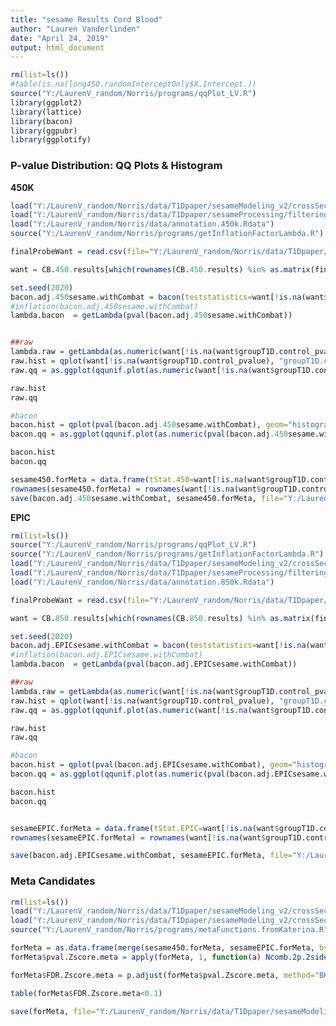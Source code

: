 ---
title: "sesame Results Cord Blood"
author: "Lauren Vanderlinden"
date: "April 24, 2019"
output: html_document
---

```{r, echo=FALSE, message=FALSE, error=FALSE, warning=FALSE}
rm(list=ls())
#table(is.na(long450.randomInterceptOnly$X.Intercept.))
source("Y:/LaurenV_random/Norris/programs/qqPlot_LV.R")
library(ggplot2)
library(lattice)
library(bacon)
library(ggpubr)
library(ggplotify)
```

### P-value Distribution: QQ Plots & Histogram ###

**450K**

```{r, echo=FALSE, message=FALSE, error=FALSE, warning=FALSE}
load("Y:/LaurenV_random/Norris/data/T1Dpaper/sesameModeling_v2/crossSections/CB.450K.Rdata")
load("Y:/LaurenV_random/Norris/data/T1Dpaper/sesameProcessing/filtering/sesame450.meanVarRange.Rdata")
load("Y:/LaurenV_random/Norris/data/annotation.450k.Rdata")
source("Y:/LaurenV_random/Norris/programs/getInflationFactorLambda.R")

finalProbeWant = read.csv(file="Y:/LaurenV_random/Norris/data/T1Dpaper/sesameProcessing/filtering/finalProbesPassed.450K.csv")

want = CB.450.results[which(rownames(CB.450.results) %in% as.matrix(finalProbeWant)),]

set.seed(2020)
bacon.adj.450sesame.withCombat = bacon(teststatistics=want[!is.na(want$groupT1D.control_tStatistic), "groupT1D.control_tStatistic"], niter=50000L,  nburnin = 10000L)
#inflation(bacon.adj.450sesame.withCombat)
lambda.bacon  = getLambda(pval(bacon.adj.450sesame.withCombat))


##raw 
lambda.raw = getLambda(as.numeric(want[!is.na(want$groupT1D.control_pvalue), "groupT1D.control_pvalue"]))
raw.hist = qplot(want[!is.na(want$groupT1D.control_pvalue), "groupT1D.control_pvalue"], geom="histogram", bins=50) + ggtitle("450K Cord Blood Group p-values\nSeSAMe, ComBat Adjusted, Filtered") + labs(x="p-value", y="Frequency")
raw.qq = as.ggplot(qqunif.plot(as.numeric(want[!is.na(want$groupT1D.control_pvalue), "groupT1D.control_pvalue"]), draw.conf=FALSE, main="450K Cord Blood Group p-values (lambda = 1.72)\nSeSAMe, ComBat Adjusted, Filtered"))

raw.hist
raw.qq

#bacon
bacon.hist = qplot(pval(bacon.adj.450sesame.withCombat), geom="histogram", bins=50) + ggtitle("450K Cord Blood Group p-values\nSeSAMe, ComBat Adjusted, Filtered & BACON") + labs(x="p-value", y="Frequency")
bacon.qq = as.ggplot(qqunif.plot(as.numeric(pval(bacon.adj.450sesame.withCombat)), draw.conf=FALSE, main="450K Cord Blood Group p-values  (lambda = 1.09)\nSeSAMe, ComBat Adjusted, Filtered & BACON"))

bacon.hist
bacon.qq

sesame450.forMeta = data.frame(tStat.450=want[!is.na(want$groupT1D.control_tStatistic), "groupT1D.control_tStatistic"], pval.450 = pval(bacon.adj.450sesame.withCombat), Beta.control.450 = want[!is.na(want$groupT1D.control_tStatistic), "Bcontrol"], Beta.case.450 = want[!is.na(want$groupT1D.control_tStatistic), "Bcase"], Beta.diff.450 = want[!is.na(want$groupT1D.control_tStatistic), "dfBeta"])
rownames(sesame450.forMeta) = rownames(want[!is.na(want$groupT1D.control_tStatistic), ])
save(bacon.adj.450sesame.withCombat, sesame450.forMeta, file="Y:/LaurenV_random/Norris/data/T1Dpaper/sesameModeling_v2/crossSections/CB.sesame450.filtered.bacon.forMeta.Rdata")
```

**EPIC**

```{r, echo=FALSE, message=FALSE, error=FALSE, warning=FALSE}
rm(list=ls())
source("Y:/LaurenV_random/Norris/programs/qqPlot_LV.R")
source("Y:/LaurenV_random/Norris/programs/getInflationFactorLambda.R")
load("Y:/LaurenV_random/Norris/data/T1Dpaper/sesameModeling_v2/crossSections/CB.EPIC.Rdata")
load("Y:/LaurenV_random/Norris/data/T1Dpaper/sesameProcessing/filtering/sesameEPIC.meanVarRange.Rdata")
load("Y:/LaurenV_random/Norris/data/annotation.850k.Rdata")

finalProbeWant = read.csv(file="Y:/LaurenV_random/Norris/data/T1Dpaper/sesameProcessing/filtering/finalProbesPassed.EPIC.csv", header=FALSE)

want = CB.850.results[which(rownames(CB.850.results) %in% as.matrix(finalProbeWant)),]

set.seed(2020)
bacon.adj.EPICsesame.withCombat = bacon(teststatistics=want[!is.na(want$groupT1D.control_tStatistic), "groupT1D.control_tStatistic"], niter=50000L,  nburnin = 10000L)
#inflation(bacon.adj.EPICsesame.withCombat)
lambda.bacon  = getLambda(pval(bacon.adj.EPICsesame.withCombat))

##raw 
lambda.raw = getLambda(as.numeric(want[!is.na(want$groupT1D.control_pvalue), "groupT1D.control_pvalue"]))
raw.hist = qplot(want[!is.na(want$groupT1D.control_pvalue), "groupT1D.control_pvalue"], geom="histogram", bins=50) + ggtitle("EPIC Cord Blood Group p-values\nSeSAMe, ComBat Adjusted, Filtered") + labs(x="p-value", y="Frequency")
raw.qq = as.ggplot(qqunif.plot(as.numeric(want[!is.na(want$groupT1D.control_pvalue), "groupT1D.control_pvalue"]), draw.conf=FALSE, main="EPIC Cord Blood Group p-values (lambda = 1.20)\nSeSAMe, ComBat Adjusted, Filtered"))

raw.hist
raw.qq

#bacon
bacon.hist = qplot(pval(bacon.adj.EPICsesame.withCombat), geom="histogram", bins=50) + ggtitle("EPIC Cord Blood Group p-values\nSeSAMe, ComBat Adjusted, Filtered & BACON") + labs(x="p-value", y="Frequency")
bacon.qq = as.ggplot(qqunif.plot(as.numeric(pval(bacon.adj.EPICsesame.withCombat)), draw.conf=FALSE, main="EPIC Cord Blood Group p-values  (lambda = 1.54)\nSeSAMe, ComBat Adjusted, Filtered & BACON"))

bacon.hist
bacon.qq


sesameEPIC.forMeta = data.frame(tStat.EPIC=want[!is.na(want$groupT1D.control_tStatistic), "groupT1D.control_tStatistic"], pval.EPIC = pval(bacon.adj.EPICsesame.withCombat), Beta.control.EPIC = want[!is.na(want$groupT1D.control_tStatistic), "Bcontrol"], Beta.case.EPIC = want[!is.na(want$groupT1D.control_tStatistic), "Bcase"], Beta.diff.EPIC = want[!is.na(want$groupT1D.control_tStatistic), "dfBeta"])
rownames(sesameEPIC.forMeta) = rownames(want[!is.na(want$groupT1D.control_tStatistic), ])

save(bacon.adj.EPICsesame.withCombat, sesameEPIC.forMeta, file="Y:/LaurenV_random/Norris/data/T1Dpaper/sesameModeling_v2/crossSections/CB.sesameEPIC.filtered.bacon.forMeta.Rdata")
```


### Meta Candidates ###

```{r, echo=FALSE, message=FALSE, error=FALSE, warning=FALSE, eval=FALSE}
rm(list=ls())
load("Y:/LaurenV_random/Norris/data/T1Dpaper/sesameModeling_v2/crossSections/CB.sesameEPIC.filtered.bacon.forMeta.Rdata")
load("Y:/LaurenV_random/Norris/data/T1Dpaper/sesameModeling_v2/crossSections/CB.sesame450.filtered.bacon.forMeta.Rdata")
source("Y:/LaurenV_random/Norris/programs/metaFunctions.fromKaterina.R")

forMeta = as.data.frame(merge(sesame450.forMeta, sesameEPIC.forMeta, by=0))
forMeta$pval.Zscore.meta = apply(forMeta, 1, function(a) Ncomb.2p.2sided(as.numeric(a[3]), as.numeric(a[8]), as.numeric(a[2]), as.numeric(a[7])))

forMeta$FDR.Zscore.meta = p.adjust(forMeta$pval.Zscore.meta, method="BH")

table(forMeta$FDR.Zscore.meta<0.1)

save(forMeta, file="Y:/LaurenV_random/Norris/data/T1Dpaper/sesameModeling_v2/crossSections/CBmeta.results.Rdata")
```



